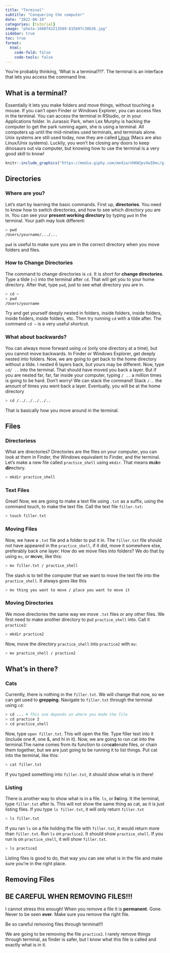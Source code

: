 ```yaml
---
title: "Terminal"
subtitle: "Conquering the computer"
date: "2022-08-19"
categories: [tutorial]
image: "photo-1608742213509-815b97c30b36.jpg"
sidebar: true
toc: true
format:
  html:
    code-fold: false
    code-tools: false
---
```


You're probably thinking, 'What is a terminal?!?'. The terminal is an interface that lets you access the command line. 

## What is a terminal?

Essentially it lets you make folders and move things, without touching a mouse. If you can't open Finder or Windows Explorer, you can access files in the terminal. You can access the terminal in RStudio, or in your Applications folder. In Jurassic Park, when Lex Murphy is hacking the computer to get the park running again, she is using a terminal. All computers up until the mid-nineties used terminals, and terminals alone. Unix systems are still used today, now they are called [Linux](https://www.linux.com/what-is-linux/) (Macs are also Linux/Unix systems). Luckily, you won't be closing any doors to keep dinosaurs out via computer, but knowing how to use the terminal is a very good skill to know!

```r
knitr::include_graphics("https://media.giphy.com/media/nhKW2pvXwI8mc/giphy.gif")
```



## Directories
### Where are you?

Let's start by learning the basic commands. First up, **directories**. You need to know how to switch directories, and how to see which directory you are in. You can see your **present working directory** by typing `pwd` in the terminal. Your path may look different:

``` sh
> pwd
/Users/yourname/.../...
```
`pwd` is useful to make sure you are in the correct directory when you move folders and files.

### How to Change Directories

The command to change directories is `cd`. It is short for **change directories**. Type a tilde (~) into the terminal after `cd`. That will get you to your home directory. After that, type `pwd`, just to see what directory you are in. 

``` sh
> cd ~
> pwd
/Users/yourname
```

Try and get yourself deeply nested in folders, inside folders, inside folders, inside folders, inside folders, etc. Then try running `cd` with a tilde after. The command `cd ~` is a very useful shortcut.

### What about backwards?

You can always move forward using `cd` (only one directory at a time), but you cannot move backwards. In Finder or Windows Explorer, get deeply nested into folders. Now, we are going to get back to the home directory without a tilde. I nested 6 layers back, but yours may be different. Now, type `cd/ ..` into the terminal. That should have moved you back a layer. But if you are nested far, far, far inside your computer, typing `/ ..` a million times is going to be hard. Don't worry! We can stack the command! Stack `/..` the amount of times you went back a layer. Eventually, you will be at the home directory

``` sh
> cd /../../../../..
```

That is basically how you move around in the terminal.

## Files
### Directoriess

What are directories? Directories are the files on your computer, you can look at them in Finder, the Windows equivalent to Finder, and the terminal. Let's make a new file called `practice_shell` using `mkdir`. That means **m**a**k**e **dir**ectory.

``` sh
> mkdir practice_shell
```
### Text Files
Great! Now, we are going to make a text file using `.txt` as a suffix, using the command touch, to make the text file. Call the text file `filler.txt`: 

``` sh
> touch filler.txt
```

### Moving Files

Now, we have a `.txt` file and a folder to put it in. The `filler.txt` file should not have appeared in the `practice_shell`, if it did, move it somewhere else, preferably back one layer. How do we move files into folders? We do that by using `mv`, or **m**o**v**e, like this:

``` sh
> mv filler.txt / practice_shell
```
The slash is to tell the computer that we want to move the text file into the `practice_shell`. It always goes like this

``` sh
> mv thing you want to move / place you want to move it
```
### Moving Directories

We move directories the same way we move `.txt` files or any other files. We first need to make another directory to put `practice_shell` into. Call it `practice2`: 

``` sh
> mkdir practice2
```

Now, move the directory `practice_shell` into `practice2` with `mv`:

``` sh
> mv practice_shell / practice2
```

## What's in there?
### Cats

Currently, there is nothing in the `filler.txt`. We will change that now, so we can get used to **grepping**. Navigate to `filler.txt` through the terminal using `cd`:

``` sh
> cd ... # This one depends on where you made the file
> cd practice 2
> cd practice_shell
```
Now, type `open filler.txt`. This will open the file. Type filler text into it (include one #, one &, and hi in it). Now, we are going to run cat into the terminal.The name comes from its function to con**cat**enate files, or chain them together, but we are just going to be running it to list things. Put cat into the terminal, like this:

``` sh
> cat filler.txt
```

If you typed something into `filler.txt`, it should show what is in there!

### Listing 

There is another way to show what is in a file. `ls`, or **l**i**s**ting. It the terminal, type `filler.txt` after ls. This will not show the same thing as cat, as it is just listing files. If you type `ls filler.txt`, it will only return `filler.txt`

``` sh
> ls filler.txt
```

If you ran `ls` on a file holding the file with `filler.txt`, it would return more than `filler.txt`. Run `ls` on `practice2`. It should show `practice_shell`. If you run ls on `practice_shell`, it will show `filler.txt`.

``` sh
> ls practice2
```

Listing files is good to do, that way you can see what is in the file and make sure you're in the right place.

## Removing Files

:::{.callout-warning}
## BE CAREFUL WHEN REMOVING FILES!!!
I cannot stress this enough! When you remove a file it is **permanent**. Gone. Never to be seen **ever**. Make sure you remove the right file. 
:::

Be so careful removing files through terminal!!!

We are going to be removing the file `practice2`. I rarely remove things through terminal, as finder is safer, but I know what this file is called and exactly what is in it.

